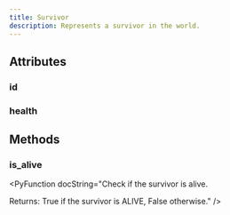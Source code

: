 ```yaml
---
title: Survivor
description: Represents a survivor in the world.
---
```


## Attributes

### id

<PyAttribute type="int" value="" docString="Unique identifier for the survivor." />

### health

<PyAttribute type="int" value="" docString="Current health of the survivor." />


## Methods

### is_alive

<PyFunctionSignature signature="def is_alive() -> bool" />

<PyFunction docString="Check if the survivor is alive.

Returns:
    True if the survivor is ALIVE, False otherwise." />

